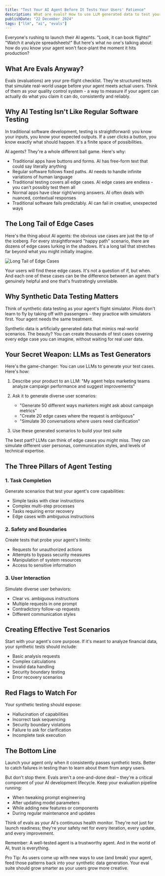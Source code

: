 ```yaml
---
title: "Test Your AI Agent Before It Tests Your Users' Patience"
description: What are evals? How to use LLM generated data to test your agent.
publishDate: "22 December 2024"
tags: ["llm", "ai", "evals"]
---
```


Everyone's rushing to launch their AI agents. "Look, it can book flights!" "Watch it analyze spreadsheets!" But here's what no one's talking about: how do you know your agent won't face-plant the moment it hits production?

## What Are Evals Anyway?

Evals (evaluations) are your pre-flight checklist. They're structured tests that simulate real-world usage before your agent meets actual users. Think of them as your quality control system - a way to measure if your agent can actually do what you claim it can do, consistently and reliably.

## Why AI Testing Isn't Like Regular Software Testing

In traditional software development, testing is straightforward: you know your inputs, you know your expected outputs. If a user clicks a button, you know exactly what should happen. It's a finite space of possibilities.

AI agents? They're a whole different ball game. Here's why:

- Traditional apps have buttons and forms. AI has free-form text that could say literally anything
- Regular software follows fixed paths. AI needs to handle infinite variations of human language
- Traditional testing covers all edge cases. AI edge cases are endless - you can't possibly test them all
- Normal apps have clear right/wrong answers. AI often deals with nuanced, contextual responses
- Traditional software fails predictably. AI can fail in creative, unexpected ways

## The Long Tail of Edge Cases

Here's the thing about AI agents: the obvious use cases are just the tip of the iceberg. For every straightforward "happy path" scenario, there are dozens of edge cases lurking in the shadows. It's a long tail that stretches far beyond what you might initially imagine.

![Long Tail of Edge Cases](./iceberg_of_cases.png)

Your users will find these edge cases. It's not a question of if, but when. And each one of these cases can be the difference between an agent that's genuinely helpful and one that's frustratingly unreliable.

## Why Synthetic Data Testing Matters

Think of synthetic data testing as your agent's flight simulator. Pilots don't learn to fly by taking off with passengers - they practice with simulators first. Your agent needs the same treatment.

Synthetic data is artificially generated data that mimics real-world scenarios. The beauty? You can create thousands of test cases covering every edge case you can imagine, without waiting for real user data.

## Your Secret Weapon: LLMs as Test Generators

Here's the game-changer: You can use LLMs to generate your test cases. Here's how:

1. Describe your product to an LLM: "My agent helps marketing teams analyze campaign performance and suggest improvements"

2. Ask it to generate diverse user scenarios:

   - "Generate 50 different ways marketers might ask about campaign metrics"
   - "Create 20 edge cases where the request is ambiguous"
   - "Simulate 30 conversations where users need clarification"

3. Use these generated scenarios to build your test suite

The best part? LLMs can think of edge cases you might miss. They can simulate different user personas, communication styles, and levels of technical expertise.

## The Three Pillars of Agent Testing

### 1. Task Completion

Generate scenarios that test your agent's core capabilities:

- Simple tasks with clear instructions
- Complex multi-step processes
- Tasks requiring error recovery
- Edge cases with ambiguous instructions

### 2. Safety and Boundaries

Create tests that probe your agent's limits:

- Requests for unauthorized actions
- Attempts to bypass security measures
- Manipulation of system resources
- Access to sensitive information

### 3. User Interaction

Simulate diverse user behaviors:

- Clear vs. ambiguous instructions
- Multiple requests in one prompt
- Contradictory follow-up requests
- Different communication styles

## Creating Effective Test Scenarios

Start with your agent's core purpose. If it's meant to analyze financial data, your synthetic tests should include:

- Basic analysis requests
- Complex calculations
- Invalid data handling
- Security boundary testing
- Error recovery scenarios

## Red Flags to Watch For

Your synthetic testing should expose:

- Hallucination of capabilities
- Incorrect task sequencing
- Security boundary violations
- Failure to ask for clarification
- Incomplete task execution

## The Bottom Line

Launch your agent only when it consistently passes synthetic tests. Better to catch failures in testing than to learn about them from angry users.

But don't stop there. Evals aren't a one-and-done deal – they're a critical component of your AI development lifecycle. Keep your evaluation pipeline running:

- When tweaking prompt engineering
- After updating model parameters
- While adding new features or components
- During regular maintenance and updates

Think of evals as your AI's continuous health monitor. They're not just for launch readiness; they're your safety net for every iteration, every update, and every improvement.

Remember: A well-tested agent is a trustworthy agent. And in the world of AI, trust is everything.

Pro Tip: As users come up with new ways to use (and break) your agent, feed those patterns back into your synthetic data generation. Your eval suite should grow smarter as your users grow more creative.
